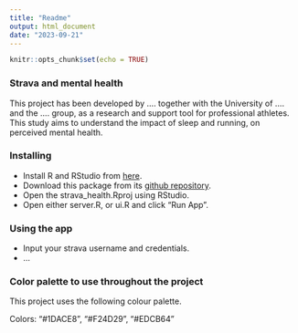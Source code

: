 ```yaml
---
title: "Readme"
output: html_document
date: "2023-09-21"
---
```


```r
knitr::opts_chunk$set(echo = TRUE)
```

### Strava and mental health
This project has been developed by .... together with the University of .... and the .... group, as a research and support tool for professional athletes. This study aims to understand the impact of sleep and running, on perceived mental health.

### Installing

- Install R and RStudio from [here](https://posit.co/download/rstudio-desktop/). 
- Download this package from its [github repository](https://github.com/FilipeamTeixeira/mental_health_project). 
- Open the strava_health.Rproj using RStudio.
- Open either server.R, or ui.R and click "Run App".


### Using the app
- Input your strava username and credentials.
- ...

### Color palette to use throughout the project

This project uses the following colour palette.

Colors: 
"#1DACE8", "#F24D29", "#EDCB64"